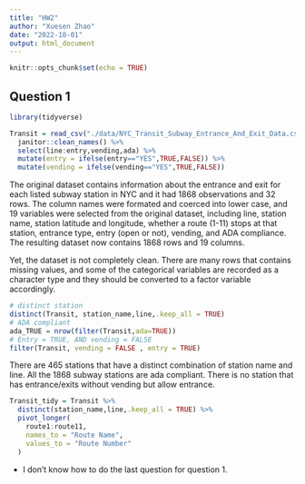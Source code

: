 ```yaml
---
title: "HW2"
author: "Xuesen Zhao"
date: "2022-10-01"
output: html_document
---
```


```r
knitr::opts_chunk$set(echo = TRUE)
```

## Question 1

```r
library(tidyverse)
```


```r
Transit = read_csv("./data/NYC_Transit_Subway_Entrance_And_Exit_Data.csv") %>%
  janitor::clean_names() %>% 
  select(line:entry,vending,ada) %>%
  mutate(entry = ifelse(entry=="YES",TRUE,FALSE)) %>%
  mutate(vending = ifelse(vending=="YES",TRUE,FALSE)) 
```

The original dataset contains information about the entrance and exit for each listed subway station in NYC and it had 1868 observations and 32 rows. The column names were formated and coerced into lower case, and 19 variables were selected from the original dataset, including line, station name, station latitude and longitude, whether a route (1-11) stops at that station, entrance type, entry (open or not), vending, and ADA compliance. The resulting dataset now contains 1868 rows and 19 columns. 

Yet, the dataset is not completely clean. There are many rows that contains missing values, and some of the categorical variables are recorded as a character type and they should be converted to a factor variable accordingly. 

```r
# distinct station
distinct(Transit, station_name,line,.keep_all = TRUE) 
# ADA compliant
ada_TRUE = nrow(filter(Transit,ada=TRUE))
# Entry = TRUE, AND vending = FALSE
filter(Transit, vending = FALSE , entry = TRUE)
```

There are 465 stations that have a distinct combination of station name and line. All the 1868 subway stations are ada compliant. There is no station that has entrance/exits without vending but allow entrance. 

```r
Transit_tidy = Transit %>%
  distinct(station_name,line,.keep_all = TRUE) %>%
  pivot_longer(
    route1:route11,
    names_to = "Route Name",
    values_to = "Route Number"
  )
```

* I don't know how to do the last question for question 1.


